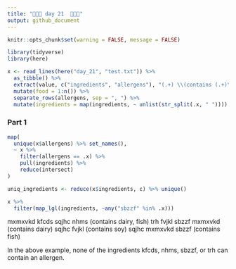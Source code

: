 ```yaml
---
title: "🎄🎄🎄 day 21  🎄🎄🎄"
output: github_document
---
```

```r
knitr::opts_chunk$set(warning = FALSE, message = FALSE)
```

```r
library(tidyverse)
library(here)

x <- read_lines(here("day_21", "test.txt")) %>%
  as_tibble() %>%
  extract(value, c("ingredients", "allergens"), "(.+) \\(contains (.+)\\)") %>%
  mutate(food = 1:n()) %>%
  separate_rows(allergens, sep = ", ") %>%
  mutate(ingredients = map(ingredients, ~ unlist(str_split(.x, " "))))
```

### Part 1

```r
map(
  unique(x$allergens) %>% set_names(),
  ~ x %>%
    filter(allergens == .x) %>%
    pull(ingredients) %>%
    reduce(intersect)
)

uniq_ingredients <- reduce(x$ingredients, c) %>% unique()

x %>% 
  filter(map_lgl(ingredients, ~any("sbzzf" %in% .x)))
```

mxmxvkd kfcds sqjhc nhms (contains dairy, fish)
trh fvjkl sbzzf mxmxvkd (contains dairy)
sqjhc fvjkl (contains soy)
sqjhc mxmxvkd sbzzf (contains fish)

In the above example, none of the ingredients
kfcds, nhms, sbzzf, or trh can contain an allergen.
